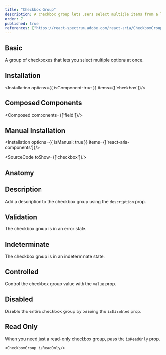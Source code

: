 ```yaml
---
title: "Checkbox Group"
description: A checkbox group lets users select multiple items from a list of options, offering flexible choices for enhanced user interaction and control.
order: 7
published: true
references: ["https://react-spectrum.adobe.com/react-aria/CheckboxGroup.html#props"]
---
```


## Basic
A group of checkboxes that lets you select multiple options at once.
<How toUse="forms/checkbox/checkbox-group-demo" />

## Installation
<Installation options={{ isComponent: true }} items={['checkbox']}/>

## Composed Components
<Composed components={['field']}/>

## Manual Installation
<Installation options={{ isManual: true }} items={['react-aria-components']}/>

<SourceCode toShow={['checkbox']}/>

## Anatomy
<Anatomy show='checkbox-group-anatomy'/>

## Description
Add a description to the checkbox group using the `description` prop.
<How minW72 toUse="forms/checkbox/checkbox-group-description-demo" />

## Validation
The checkbox group is in an error state.
<How toUse="forms/checkbox/checkbox-group-validation-demo" />

## Indeterminate
The checkbox group is in an indeterminate state.
<How toUse="forms/checkbox/checkbox-group-indeterminate-demo" />

## Controlled
Control the checkbox group value with the `value` prop.
<How minW72 toUse="forms/checkbox/checkbox-group-controlled-demo" />

## Disabled
Disable the entire checkbox group by passing the `isDisabled` prop.
<How minW72 toUse="forms/checkbox/checkbox-group-disabled-demo" />

## Read Only
When you need just a read-only checkbox group, pass the `isReadOnly` prop.
```
<CheckboxGroup isReadOnly/>
```
